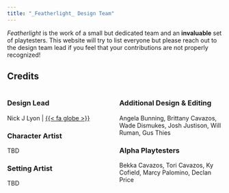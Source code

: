 ```yaml
---
title: "_Featherlight_ Design Team"
---
```


_Featherlight_ is the work of a small but dedicated team and an **invaluable** set of playtesters. This website will try to list everyone but please reach out to the design team lead if you feel that your contributions are not properly recognized!

## Credits

::::{.columns}
:::{.column width="50%"}

### Design  Lead

Nick J Lyon | [{{< fa globe >}}](https://njlyon0.github.io/)

### Character Artist

TBD

### Setting Artist

TBD

:::
:::{.column width="50%"}

### Additional Design & Editing

Angela Bunning, Brittany Cavazos, Wade Dismukes, Josh Justison, Will Ruman, Gus Thies

### Alpha Playtesters

Bekka Cavazos, Tori Cavazos, Ky Cofield, Marcy Palomino, Declan Price

:::
::::
